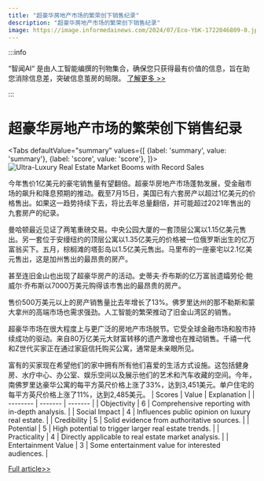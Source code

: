 ```yaml
---
title: "超豪华房地产市场的繁荣创下销售纪录"
description: "超豪华房地产市场的繁荣创下销售纪录"
image: https://image.informedainews.com/2024/07/Eco-YbK-1722046809-0.jpg
---
```



:::info

“智闻AI“ 是由人工智能编撰的刊物集合，确保您只获得最有价值的信息，旨在助您消除信息差，突破信息茧房的局限。  [了解更多 >>](/)

:::

# 超豪华房地产市场的繁荣创下销售纪录


<Tabs
	defaultValue="summary"
	values={[
	{label: 'summary', value: 'summary'},
	{label: 'score', value: 'score'},
]}>
<TabItem value="summary">
<img
  src="https://image.informedainews.com/2024/07/Eco-YbK-1722046809-0.jpg"
  alt="Ultra-Luxury Real Estate Market Booms with Record Sales"
/>



今年售价1亿美元的豪宅销售量有望翻倍。超豪华房地产市场蓬勃发展，受金融市场的飙升和降息预期的推动。截至7月15日，美国已有六套房产以超过1亿美元的价格售出。如果这一趋势持续下去，将比去年总量翻倍，并可能超过2021年售出的九套房产的纪录。

曼哈顿最近见证了两笔重磅交易。中央公园大厦的一套顶层公寓以1.15亿美元售出。另一套位于安缦纽约的顶层公寓以1.35亿美元的价格被一位俄罗斯出生的亿万富翁买下。五月，棕榈滩的塔彭岛以1.5亿美元售出。马里布的一座豪宅以2.1亿美元售出，这是加州售出的最昂贵的房产。

甚至连旧金山也出现了超豪华房产的活动。史蒂夫·乔布斯的亿万富翁遗孀劳伦·鲍威尔·乔布斯以7000万美元购得该市售出的最昂贵的房产。

售价500万美元以上的房产销售量比去年增长了13%。佛罗里达州的那不勒斯和蒙大拿州的高端市场也需求强劲。人工智能的繁荣推动了旧金山湾区的销售。

超豪华市场在很大程度上与更广泛的房地产市场脱节。它受全球金融市场和股市持续成功的驱动。来自80万亿美元大财富转移的遗产激增也在推动销售。千禧一代和Z世代买家正在通过家庭信托购买公寓，通常是未亲眼所见。

富有的买家现在希望他们的家中拥有所有他们喜爱的生活方式设施。这包括健身房、水疗中心、办公室、娱乐空间以及展示他们的艺术和汽车收藏的空间。今年，南佛罗里达豪华公寓的每平方英尺价格上涨了33%，达到3,451美元。单户住宅的每平方英尺价格上涨了11%，达到2,485美元。
</TabItem>
<TabItem value="score">
	| Scores     | Value   | Explanation |
	| -------- | ------- | ------- |
	| Objectivity  | 6    | Comprehensive reporting with in-depth analysis.    |
	| Social Impact | 4     | Influences public opinion on luxury real estate.    |
	| Credibility    | 5    | Solid evidence from authoritative sources.    |
	| Potential    | 5    | High potential to trigger larger real estate trends.    |
	| Practicality    | 4    | Directly applicable to real estate market analysis.    |
	| Entertainment Value    | 3    | Some entertainment value for interested audiences.    |
</TabItem>
</Tabs>

[Full article>>](https://www.cnbc.com/2024/07/26/sales-of-100-million-homes-set-to-double-this-year.html)
